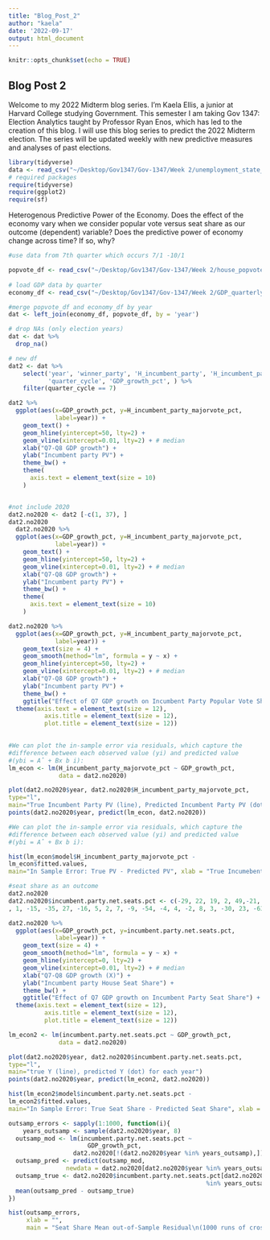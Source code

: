 ```yaml
---
title: "Blog_Post_2"
author: "kaela"
date: '2022-09-17'
output: html_document
---
```


```r
knitr::opts_chunk$set(echo = TRUE)
```

## Blog Post 2

Welcome to my 2022 Midterm blog series. I’m Kaela Ellis, a junior at Harvard College studying Government. This semester I am taking Gov 1347: Election Analytics taught by Professor Ryan Enos, which has led to the creation of this blog. I will use this blog series to predict the 2022 Midterm election. The series will be updated weekly with new predictive measures and analyses of past elections.

```r
library(tidyverse)
data <- read_csv("~/Desktop/Gov1347/Gov-1347/Week 2/unemployment_state_monthly.csv")
# required packages 
require(tidyverse)
require(ggplot2)
require(sf)


```
Heterogenous Predictive Power of the Economy. Does the
effect of the economy vary when we consider popular vote versus
seat share as our outcome (dependent) variable? Does the predictive
power of economy change across time? If so, why?

```r
#use data from 7th quarter which occurs 7/1 -10/1

popvote_df <- read_csv("~/Desktop/Gov1347/Gov-1347/Week 2/house_popvote_seats.csv") 
                                                   
# load GDP data by quarter
economy_df <- read_csv("~/Desktop/Gov1347/Gov-1347/Week 2/GDP_quarterly.csv")

#merge popvote_df and economy_df by year
dat <- left_join(economy_df, popvote_df, by = 'year')

# drop NAs (only election years)
dat <- dat %>%
  drop_na()

# new df
dat2 <- dat %>% 
    select('year', 'winner_party', 'H_incumbent_party', 'H_incumbent_party_majorvote_pct', 
           'quarter_cycle', 'GDP_growth_pct', ) %>%
    filter(quarter_cycle == 7)  

dat2 %>%
  ggplot(aes(x=GDP_growth_pct, y=H_incumbent_party_majorvote_pct,
             label=year)) + 
    geom_text() +
    geom_hline(yintercept=50, lty=2) +
    geom_vline(xintercept=0.01, lty=2) + # median
    xlab("Q7-Q8 GDP growth") +
    ylab("Incumbent party PV") +
    theme_bw() +
    theme(
      axis.text = element_text(size = 10)
    )



```
```r
#not include 2020
dat2.no2020 <- dat2 [-c(1, 37), ]
dat2.no2020
  dat2.no2020 %>% 
  ggplot(aes(x=GDP_growth_pct, y=H_incumbent_party_majorvote_pct,
             label=year)) + 
    geom_text() +
    geom_hline(yintercept=50, lty=2) +
    geom_vline(xintercept=0.01, lty=2) + # median
    xlab("Q7-Q8 GDP growth") +
    ylab("Incumbent party PV") +
    theme_bw() +
    theme(
      axis.text = element_text(size = 10)
    )

```
```r
dat2.no2020 %>%
  ggplot(aes(x=GDP_growth_pct, y=H_incumbent_party_majorvote_pct,
             label=year)) + 
    geom_text(size = 4) +
    geom_smooth(method="lm", formula = y ~ x) +
    geom_hline(yintercept=50, lty=2) +
    geom_vline(xintercept=0.01, lty=2) + # median
    xlab("Q7-Q8 GDP growth") +
    ylab("Incumbent party PV") +
    theme_bw() +
    ggtitle("Effect of Q7 GDP growth on Incumbent Party Popular Vote Share") +
  theme(axis.text = element_text(size = 12),
          axis.title = element_text(size = 12),
          plot.title = element_text(size = 12))
    
```
```r
#We can plot the in-sample error via residuals, which capture the
#difference between each observed value (yi) and predicted value
#(ybi = Aˆ + Bx b i):
lm_econ <- lm(H_incumbent_party_majorvote_pct ~ GDP_growth_pct, 
              data = dat2.no2020)

plot(dat2.no2020$year, dat2.no2020$H_incumbent_party_majorvote_pct,
type="l",
main="True Incumbent Party PV (line), Predicted Incumbent Party PV (dot)", xlab = "Year", ylab = "Incumbent Party PV Share")
points(dat2.no2020$year, predict(lm_econ, dat2.no2020))
```

```r
#We can plot the in-sample error via residuals, which capture the
#difference between each observed value (yi) and predicted value
#(ybi = Aˆ + Bx b i):

hist(lm_econ$model$H_incumbent_party_majorvote_pct -
lm_econ$fitted.values,
main="In Sample Error: True PV - Predicted PV", xlab = "True Incumebent Party PV - Predicted Incumebent Party PV")
```
```r
#seat share as an outcome
dat2.no2020
dat2.no2020$incumbent.party.net.seats.pct <- c(-29, 22, 19, 2, 49,-21, -4, 37, -47, -5, 12, -13, 49
, 1, -15, -35, 27, -16, 5, 2, 7, -9, -54, -4, 4, -2, 8, 3, -30, 23, -63, -8, -12, -6, -42)

dat2.no2020 %>%
  ggplot(aes(x=GDP_growth_pct, y=incumbent.party.net.seats.pct,
             label=year)) + 
    geom_text(size = 4) +
    geom_smooth(method="lm", formula = y ~ x) +
    geom_hline(yintercept=0, lty=2) +
    geom_vline(xintercept=0.01, lty=2) + # median
    xlab("Q7-Q8 GDP growth (X)") +
    ylab("Incumbent party House Seat Share") +
    theme_bw() +
    ggtitle("Effect of Q7 GDP growth on Incumbent Party Seat Share") +
  theme(axis.text = element_text(size = 12),
          axis.title = element_text(size = 12),
          plot.title = element_text(size = 12))
```

```r
lm_econ2 <- lm(incumbent.party.net.seats.pct ~ GDP_growth_pct, 
              data = dat2.no2020)

plot(dat2.no2020$year, dat2.no2020$incumbent.party.net.seats.pct,
type="l",
main="true Y (line), predicted Y (dot) for each year")
points(dat2.no2020$year, predict(lm_econ2, dat2.no2020))
```
```r
hist(lm_econ2$model$incumbent.party.net.seats.pct -
lm_econ2$fitted.values,
main="In Sample Error: True Seat Share - Predicted Seat Share", xlab = "True Incumebent Party Seat Share - Predicted Incumebent Party Seat Share")
```
```r
outsamp_errors <- sapply(1:1000, function(i){
    years_outsamp <- sample(dat2.no2020$year, 8)
  outsamp_mod <- lm(incumbent.party.net.seats.pct ~ 
                      GDP_growth_pct,
                  dat2.no2020[!(dat2.no2020$year %in% years_outsamp),])
  outsamp_pred <- predict(outsamp_mod,
                newdata = dat2.no2020[dat2.no2020$year %in% years_outsamp,])
  outsamp_true <- dat2.no2020$incumbent.party.net.seats.pct[dat2.no2020$year 
                                                       %in% years_outsamp]
  mean(outsamp_pred - outsamp_true)
})

hist(outsamp_errors,
     xlab = "",
     main = "Seat Share Mean out-of-Sample Residual\n(1000 runs of cross-validation)")
```

